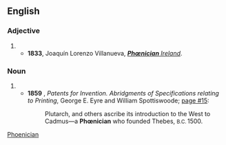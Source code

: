 ==English==

===Adjective===
{{en-adj|-}}

# {{alternative spelling of|Phoenician}}
#* '''1833''', Joaquín Lorenzo Villanueva, [http://books.google.com/books?id=M7l6AAAAIAAJ&dq '''''Phœnician''' Ireland''].

===Noun===
{{en-noun}}

# {{alternative spelling of|Phoenician}}
#* '''1859''' {{C.E.}}, ''Patents for Invention. Abridgments of Specifications relating to Printing'', George E. Eyre and William Spottiswoode; [http://books.google.com/books?id=zJAhbHXjyqQC&hl=en&pg=PA15#v=onepage&q&f=false page #15]:
#*: Plutarch, and others ascribe its introduction to the West to Cadmus—a '''Phœnician''' who founded Thebes, <small>B.C.</small> 1500.

[[Category:English terms spelled with Œ|Phoenician]]